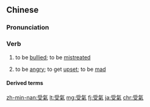 {{also|受气}}
==Chinese==
{{zh-forms|s=受气}}

===Pronunciation===
{{zh-pron
|m=shòuqì
|c=sau6 hei3
|mn=xm,zz,sx,yl,tn,km,mg,hc:siū-khì/tp,kh,sx,tc:siūⁿ-khì/qz:siǔ-khì/lk:siǔⁿ-khì
|cat=v
}}

===Verb===
{{zh-verb}}

# to be [[bullied]]; to be [[mistreat]]ed
# {{lb|zh|Min Nan}} to be [[angry]]; to get [[upset]]; to be [[mad]]

====Derived terms====
{{zh-der|受氣包}}

[[zh-min-nan:受氣]]
[[lt:受氣]]
[[mg:受氣]]
[[fj:受氣]]
[[ja:受氣]]
[[chr:受氣]]